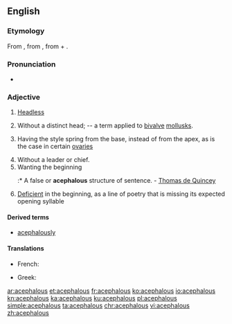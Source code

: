==English==

===Etymology===
From {{etyl|fr|en}} {{term|acéphale|lang=fr}}, from {{etyl|grc|en}} {{term|ἀκέφαλος||headless|tr=akephalos|lang=grc}}, from {{term|ἀ-||not|lang=grc}} + {{term|κεφαλή||head|tr=kephalē|lang=grc}}.

===Pronunciation===
* {{IPA|/əˈsɛfələs/|lang=en}}

===Adjective===
{{en-adj}}

# [[headless|Headless]]
# {{context|zoology|lang=en}} Without a distinct head; -- a term applied to [[bivalve]] [[mollusk]]s.
# {{context|botany|lang=en}} Having the style spring from the base, instead of from the apex, as is the case in certain [[ovary|ovaries]]
# Without a leader or chief.
# Wanting the beginning
#:* A false or '''acephalous''' structure of sentence. - [[w:Thomas de Quincey|Thomas de Quincey]]
# {{context|prosody|lang=en}} [[deficient|Deficient]] in the beginning, as a line of poetry that is missing its expected opening syllable
#:{{rfquotek|Brande}}

====Derived terms====
* [[acephalously]]

====Translations====
{{trans-top|headless}}
* French: {{t+|fr|acéphale}}
{{trans-mid}}
* Greek: {{t+|el|ακέφαλος|m|tr=akéfalos|sc=Grek}}
{{trans-bottom}}

[[ar:acephalous]]
[[et:acephalous]]
[[fr:acephalous]]
[[ko:acephalous]]
[[io:acephalous]]
[[kn:acephalous]]
[[ka:acephalous]]
[[ku:acephalous]]
[[pl:acephalous]]
[[simple:acephalous]]
[[ta:acephalous]]
[[chr:acephalous]]
[[vi:acephalous]]
[[zh:acephalous]]